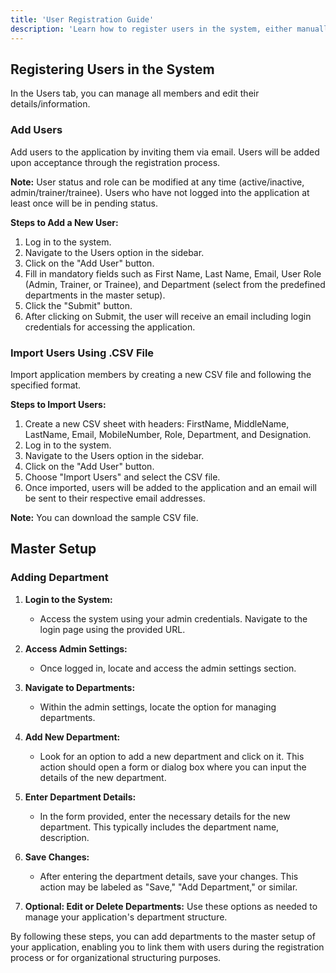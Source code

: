 ```yaml
---
title: 'User Registration Guide'
description: 'Learn how to register users in the system, either manually or by importing via a CSV file.'
---
```


## Registering Users in the System

In the Users tab, you can manage all members and edit their details/information.

### Add Users

Add users to the application by inviting them via email. Users will be added upon acceptance through the registration process.

**Note:** User status and role can be modified at any time (active/inactive, admin/trainer/trainee). Users who have not logged into the application at least once will be in pending status.

**Steps to Add a New User:**
1. Log in to the system.
2. Navigate to the Users option in the sidebar.
3. Click on the "Add User" button.
4. Fill in mandatory fields such as First Name, Last Name, Email, User Role (Admin, Trainer, or Trainee), and Department (select from the predefined departments in the master setup).
5. Click the "Submit" button.
6. After clicking on Submit, the user will receive an email including login credentials for accessing the application.

### Import Users Using .CSV File

Import application members by creating a new CSV file and following the specified format.

**Steps to Import Users:**
1. Create a new CSV sheet with headers: FirstName, MiddleName, LastName, Email, MobileNumber, Role, Department, and Designation.
2. Log in to the system.
3. Navigate to the Users option in the sidebar.
4. Click on the "Add User" button.
5. Choose "Import Users" and select the CSV file.
6. Once imported, users will be added to the application and an email will be sent to their respective email addresses.

**Note:** You can download the sample CSV file.

## Master Setup

### Adding Department 

1. **Login to the System:**
   - Access the system using your admin credentials. Navigate to the login page using the provided URL.

2. **Access Admin Settings:**
   - Once logged in, locate and access the admin settings section.

3. **Navigate to Departments:**
   - Within the admin settings, locate the option for managing departments.

4. **Add New Department:**
   - Look for an option to add a new department and click on it. This action should open a form or dialog box where you can input the details of the new department.

5. **Enter Department Details:**
   - In the form provided, enter the necessary details for the new department. This typically includes the department name, description.

6. **Save Changes:**
   - After entering the department details, save your changes. This action may be labeled as "Save," "Add Department," or similar.

7. **Optional: Edit or Delete Departments:**
Use these options as needed to manage your application's department structure.

By following these steps, you can add departments to the master setup of your application, enabling you to link them with users during the registration process or for organizational structuring purposes.

